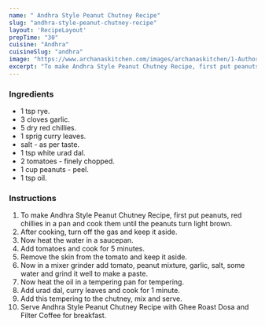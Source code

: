 ---
name: " Andhra Style Peanut Chutney Recipe"
slug: "andhra-style-peanut-chutney-recipe"
layout: 'RecipeLayout'
prepTime: "30"
cuisine: "Andhra"
cuisineSlug: "andhra"
image: "https://www.archanaskitchen.com/images/archanaskitchen/1-Author/Monika_Manchanda/Peanut_Chutney.jpg"
excerpt: "To make Andhra Style Peanut Chutney Recipe, first put peanuts, red chillies in a pan and cook them until the peanuts turn light brown"
---

### Ingredients

-  1 tsp rye.
-  3 cloves garlic.
-  5 dry red chillies.
-  1 sprig curry leaves.
-  salt - as per taste.
-  1 tsp white urad dal.
-  2 tomatoes - finely chopped.
- 1 cup peanuts - peel.
-  1 tsp oil.

### Instructions

1. To make Andhra Style Peanut Chutney Recipe, first put peanuts, red chillies in a pan and cook them until the peanuts turn light brown.
1. After cooking, turn off the gas and keep it aside.
1. Now heat the water in a saucepan.
1. Add tomatoes and cook for 5 minutes.
1. Remove the skin from the tomato and keep it aside.
1. Now in a mixer grinder add tomato, peanut mixture, garlic, salt, some water and grind it well to make a paste.
1. Now heat the oil in a tempering pan for tempering.
1. Add urad dal, curry leaves and cook for 1 minute.
1. Add this tempering to the chutney, mix and serve.
1. Serve Andhra Style Peanut Chutney Recipe with Ghee Roast Dosa and Filter Coffee for breakfast.
